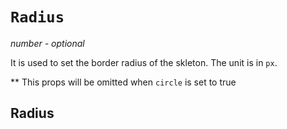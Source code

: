 

<Meta title="Examples | Radius" />

# `Radius`

_number - optional_

It is used to set the border radius of the skleton. The unit is in `px`.

\*\* This props will be omitted when `circle` is set to true

## Radius

<Preview>
  <Story name="Radius">
    <Skeleton radius={50} />
  </Story>
</Preview>
